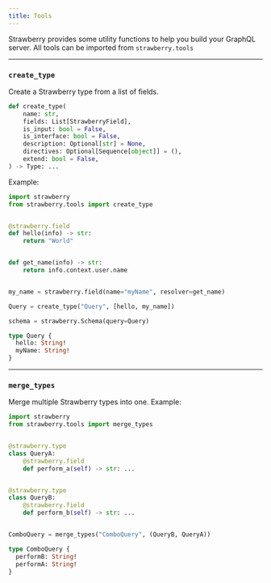 ```yaml
---
title: Tools
---
```



Strawberry provides some utility functions to help you build your GraphQL
server. All tools can be imported from `strawberry.tools`

---

### `create_type`

Create a Strawberry type from a list of fields.

```python
def create_type(
    name: str,
    fields: List[StrawberryField],
    is_input: bool = False,
    is_interface: bool = False,
    description: Optional[str] = None,
    directives: Optional[Sequence[object]] = (),
    extend: bool = False,
) -> Type: ...
```

Example:

<CodeGrid>

```python
import strawberry
from strawberry.tools import create_type


@strawberry.field
def hello(info) -> str:
    return "World"


def get_name(info) -> str:
    return info.context.user.name


my_name = strawberry.field(name="myName", resolver=get_name)

Query = create_type("Query", [hello, my_name])

schema = strawberry.Schema(query=Query)
```

```graphql
type Query {
  hello: String!
  myName: String!
}
```

</CodeGrid>

---

### `merge_types`

Merge multiple Strawberry types into one. Example:

<CodeGrid>

```python
import strawberry
from strawberry.tools import merge_types


@strawberry.type
class QueryA:
    @strawberry.field
    def perform_a(self) -> str: ...


@strawberry.type
class QueryB:
    @strawberry.field
    def perform_b(self) -> str: ...


ComboQuery = merge_types("ComboQuery", (QueryB, QueryA))
```

```graphql
type ComboQuery {
  performB: String!
  performA: String!
}
```

</CodeGrid>
